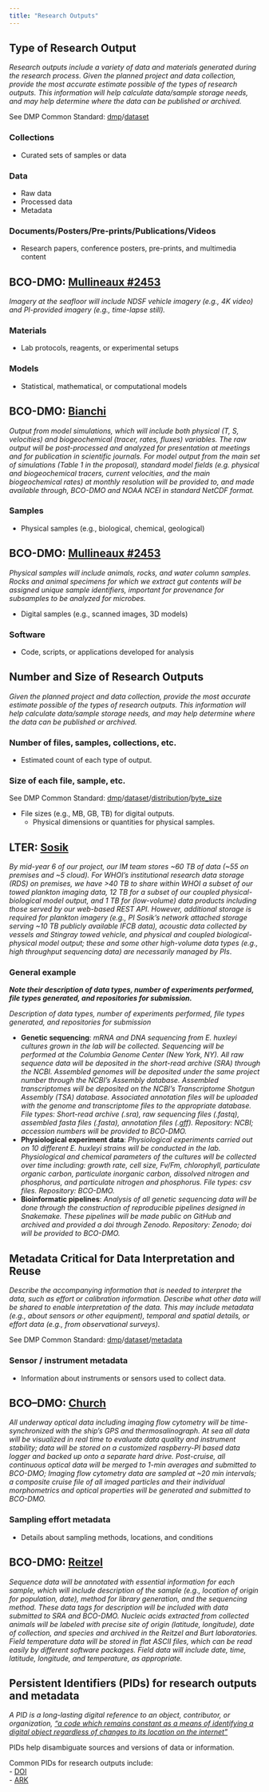 ```yaml
---
title: "Research Outputs"
---
```


## Type of Research Output

*Research outputs include a variety of data and materials generated during the research process. Given the planned project and data collection, provide the most accurate estimate possible of the types of research outputs. This information will help calculate data/sample storage needs, and may help determine where the data can be published or archived.  *

See DMP Common Standard: [dmp](https://github.com/RDA-DMP-Common/RDA-DMP-Common-Standard#dmp_table)/[dataset](https://github.com/RDA-DMP-Common/RDA-DMP-Common-Standard#dataset_table)

### Collections
-  Curated sets of samples or data

### Data
-  Raw data
-  Processed data
-  Metadata

### Documents/Posters/Pre-prints/Publications/Videos
-  Research papers, conference posters, pre-prints, and multimedia content

::: {.callout-note}
## BCO-DMO: [Mullineaux #2453](https://drive.google.com/file/d/1-N-bHKeJbC1QTouZVT5Ae2MMSAG9CEYA/view?usp=share_link)
*Imagery at the seafloor will include NDSF vehicle imagery (e.g., 4K video) and PI-provided imagery (e.g., time-lapse still).*
:::

### Materials
-  Lab protocols, reagents, or experimental setups

### Models
-  Statistical, mathematical, or computational models

::: {.callout-note}
## BCO-DMO: [Bianchi](https://drive.google.com/file/d/1pR_HCs9ayvXZXwkAENdRYJ9utfwax6-B/view?usp=share_link)
*Output from model simulations, which will include both physical (T, S, velocities) and biogeochemical (tracer, rates, fluxes) variables. The raw output will be post-processed and analyzed for presentation at meetings and for publication in scientific journals. For model output from the main set of simulations (Table 1 in the proposal), standard model fields (e.g. physical and biogeochemical tracers, current velocities, and the main biogeochemical rates) at monthly resolution will be provided to, and made available through, BCO-DMO and NOAA NCEI in standard NetCDF format.*
:::

### Samples
-  Physical samples (e.g., biological, chemical, geological)

::: {.callout-note}
## BCO-DMO: [Mullineaux #2453](https://drive.google.com/file/d/1-N-bHKeJbC1QTouZVT5Ae2MMSAG9CEYA/view?usp=share_link)
*Physical samples will include animals, rocks, and water column samples. Rocks and animal specimens for which we extract gut contents will be assigned unique sample identifiers, important for provenance for subsamples to be analyzed for microbes.*
:::

-   Digital samples (e.g., scanned images, 3D models)
    
### Software
-  Code, scripts, or applications developed for analysis


## Number and Size of Research Outputs

*Given the planned project and data collection, provide the most accurate estimate possible of the types of research outputs. This information will help calculate data/sample storage needs, and may help determine where the data can be published or archived. *

### Number of files, samples, collections, etc.
-  Estimated count of each type of output.

### Size of each file, sample, etc.

See DMP Common Standard: [dmp](https://github.com/RDA-DMP-Common/RDA-DMP-Common-Standard#dmp_table)/[dataset](https://github.com/RDA-DMP-Common/RDA-DMP-Common-Standard#dataset_table)/[distribution](https://github.com/RDA-DMP-Common/RDA-DMP-Common-Standard#distribution_table)/[byte_size](https://github.com/RDA-DMP-Common/RDA-DMP-Common-Standard#distribution_byte_size)

-  File sizes (e.g., MB, GB, TB) for digital outputs.
    -  Physical dimensions or quantities for physical samples.
    
::: {.callout-note}
## LTER: [Sosik](https://drive.google.com/file/d/1-kTwz8I46snB0tfNk4U8bk8suVjF8xjG/view?usp=drive_link)
*By mid-year 6 of our project, our IM team stores \~60 TB of data (\~55 on premises and \~5 cloud). For WHOI’s institutional research data storage (RDS) on premises, we have \>40 TB to share within WHOI a subset of our towed plankton imaging data, 12 TB for a subset of our coupled physical-biological model output, and 1 TB for (low-volume) data products including those served by our web-based REST API. However, additional storage is required for plankton imagery (e.g., PI Sosik’s network attached storage serving \~10 TB publicly available IFCB data), acoustic data collected by vessels and Stingray towed vehicle, and physical and coupled biological-physical model output; these and some other high-volume data types (e.g., high throughput sequencing data) are necessarily managed by PIs*.
:::

::: {callout-note}
### General example

***Note their description of data types, number of experiments performed, file types generated, and repositories for submission.***

*Description of data types, number of experiments performed, file types generated, and repositories for submission*

-  **Genetic sequencing**: *mRNA and DNA sequencing from E. huxleyi cultures grown in the lab will be collected. Sequencing will be performed at the Columbia Genome Center (New York, NY). All raw sequence data will be deposited in the short-read archive (SRA) through the NCBI. Assembled genomes will be deposited under the same project number through the NCBI's Assembly database. Assembled transcriptomes will be deposited on the NCBI's Transcriptome Shotgun Assembly (TSA) database. Associated annotation files will be uploaded with the genome and transcriptome files to the appropriate database. File types: Short-read archive (.sra), raw sequencing files (.fastq), assembled fasta files (.fasta), annotation files (.gff). Repository: NCBI; accession numbers will be provided to BCO-DMO.*
-  **Physiological experiment data**: *Physiological experiments carried out on 10 different E. huxleyi strains will be conducted in the lab. Physiological and chemical parameters of the cultures will be collected over time including: growth rate, cell size, Fv/Fm, chlorophyll, particulate organic carbon, particulate inorganic carbon, dissolved nitrogen and phosphorus, and particulate nitrogen and phosphorus. File types: csv files. Repository: BCO-DMO.*
-  **Bioinformatic pipelines**: *Analysis of all genetic sequencing data will be done through the construction of reproducible pipelines designed in Snakemake. These pipelines will be made public on GitHub and archived and provided a doi through Zenodo. Repository: Zenodo; doi will be provided to BCO-DMO.*
:::

## Metadata Critical for Data Interpretation and Reuse

*Describe the accompanying information that is needed to interpret the data, such as effort or calibration information. Describe what other data will be shared to enable interpretation of the data. This may include metadata (e.g., about sensors or other equipment), temporal and spatial details, or effort data (e.g., from observational surveys). *

See DMP Common Standard: [dmp](https://github.com/RDA-DMP-Common/RDA-DMP-Common-Standard#dmp_table)/[dataset](https://github.com/RDA-DMP-Common/RDA-DMP-Common-Standard#dataset_table)/[metadata](https://github.com/RDA-DMP-Common/RDA-DMP-Common-Standard#metadata_table)

### Sensor / instrument metadata
-  Information about instruments or sensors used to collect data.

::: {.callout-note}
## BCO–DMO: [Church](https://drive.google.com/file/d/1lFfmFJ0FRqvj4HQU6FX-QFne-2XYPQ6y/view?usp=share_link)
*All underway optical data including imaging flow cytometry will be time-synchronized with the ship’s GPS and thermosalinograph. At sea all data will be visualized in real time to evaluate data quality and instrument stability; data will be stored on a customized raspberry-PI based data logger and backed up onto a separate hard drive. Post-cruise, all continuous optical data will be merged to 1-min averages and submitted to BCO-DMO; Imaging flow cytometry data are sampled at \~20 min intervals; a composite cruise file of all imaged particles and their individual morphometrics and optical properties will be generated and submitted to BCO-DMO.*
:::

### Sampling effort metadata
-  Details about sampling methods, locations, and conditions

::: {.callout-note}
## BCO-DMO: [Reitzel](https://drive.google.com/file/d/19I3y-pgxbPr-T7yITp5LMhfS7gT4TqOm/view?usp=share_link)
*Sequence data will be annotated with essential information for each sample, which will include description of the sample (e.g., location of origin for population, date), method for library generation, and the sequencing method. These data tags for description will be included with data submitted to SRA and BCO-DMO. Nucleic acids extracted from collected animals will be labeled with precise site of origin (latitude, longitude), date of collection, and species and archived in the Reitzel and Burt laboratories. Field temperature data will be stored in flat ASCII files, which can be read easily by different software packages. Field data will include date, time, latitude, longitude, and temperature, as appropriate.*
:::

## Persistent Identifiers (PIDs) for research outputs and metadata

*A PID is a long-lasting digital reference to an object, contributor, or organization, [“a code which remains constant as a means of identifying a digital object regardless of changes to its location on the internet”](https://search.credoreference.com/content/entry/macqdict/persistent_identifier/0?institutionId=499)*

PIDs help disambiguate sources and versions of data or information.   

Common PIDs for research outputs include:  
    - [DOI](https://www.doi.org/)  
    - [ARK](https://arks.org/about/)  

    


